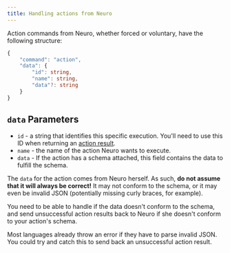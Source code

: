 ```yaml
---
title: Handling actions from Neuro
---
```



Action commands from Neuro, whether forced or voluntary, have the following structure:

```ts
{
    "command": "action",
    "data": {
        "id": string,
        "name": string,
        "data"?: string
    }
}
```

## `data` Parameters

- `id` - a string that identifies this specific execution. You'll need to use this ID when returning an [action result](/base/actions/result).
- `name` - the name of the action Neuro wants to execute.
- `data` - If the action has a schema attached, this field contains the data to fulfill the schema.

<Aside type="danger">

The `data` for the action comes from Neuro herself. As such, **do not assume that it will always be correct!**
It may not conform to the schema, or it may even be invalid JSON (potentially missing curly braces, for example).

You need to be able to handle if the data doesn't conform to the schema, and send unsuccessful action results back to Neuro if she doesn't conform to your action's schema.

</Aside>

<Aside type="tip">

Most languages already throw an error if they have to parse invalid JSON.
You could try and catch this to send back an unsuccessful action result.

</Aside>
